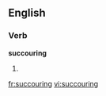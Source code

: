==English==

===Verb===
'''succouring'''

# {{present participle of|[[succour]]}}

[[fr:succouring]]
[[vi:succouring]]